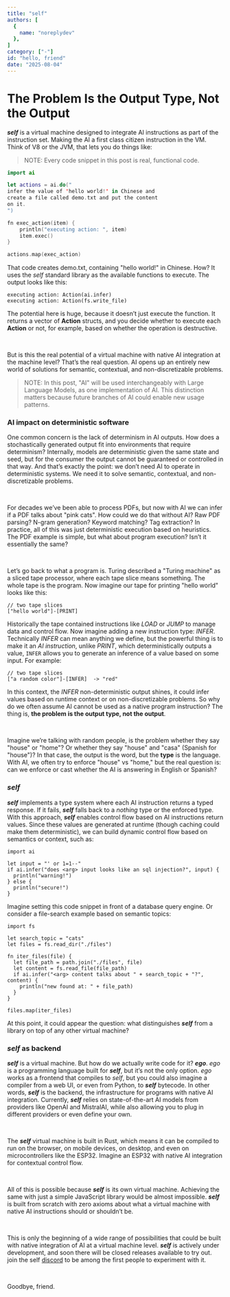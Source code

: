```yaml
---
title: "self"
authors: [
  {
    name: "noreplydev"
  }, 
]
category: ["-"]
id: "hello, friend"
date: "2025-08-04"
---
```


# The Problem Is the Output Type, Not the Output

*__self__* is a virtual machine designed to integrate AI instructions as
part of the instruction set. Making the AI a first class citizen instruction in the VM. 
Think of V8 or the JVM, that lets you do things like: 

> NOTE: Every code snippet in this post is real, functional code.

```swift
import ai

let actions = ai.do("
infer the value of 'hello world!' in Chinese and
create a file called demo.txt and put the content
on it.
")

fn exec_action(item) {
    println("executing action: ", item)
    item.exec()
}

actions.map(exec_action)
```

That code creates demo.txt, containing "hello world!" in Chinese. How? It uses the _self_ standard library
 as the available functions to execute. The output looks like this:

```
executing action: Action(ai.infer)
executing action: Action(fs.write_file)
```

The potential here is huge, because it doesn’t just execute the function. It returns a vector of **Action** structs, and you 
decide whether to execute each **Action** or not, for example, based on whether the operation is destructive.

<br/>

But is this the real potential of a virtual machine with native AI integration at the machine level? That’s the real question. 
AI opens up an entirely new world of solutions for semantic, contextual, and non-discretizable problems.

> NOTE: In this post, "AI" will be used interchangeably with Large Language Models, as one implementation of AI. This distinction matters because future branches of AI could enable new usage patterns.

### AI impact on deterministic software

One common concern is the lack of determinism in AI outputs. How does a stochastically generated 
output fit into environments that require determinism? Internally, models are deterministic given 
the same state and seed, but for the consumer the output cannot be guaranteed or controlled in that way. 
And that’s exactly the point: we don’t need AI to operate in deterministic systems. 
We need it to solve semantic, contextual, and non-discretizable problems.

<br/>

For decades we’ve been able to process PDFs, but now with AI we can infer if a PDF talks about "pink cats".
How could we do that without AI? Raw PDF parsing? N-gram generation? Keyword matching? Tag extraction? In practice, 
all of this was just deterministic execution based on heuristics. The PDF example is simple, but what about program
execution? Isn’t it essentially the same?

<br/>

Let’s go back to what a program is. Turing described a "Turing machine" as a sliced tape processor, where each tape
slice means something. The whole tape is the program. Now imagine our tape for printing "hello world" looks like this:

```
// two tape slices
["hello world"]-[PRINT]
```

Historically the tape contained instructions like _LOAD_ or _JUMP_ to manage data and control flow. Now imagine adding a new
instruction type: _INFER_. Technically _INFER_ can mean anything we define, but the powerful thing is to make it an _AI instruction_,
unlike _PRINT_, which deterministically outputs a value, `INFER` allows you to generate an inference of a value based on some input.
For example:

```
// two tape slices
["a random color"]-[INFER]  -> "red"
```

In this context, the _INFER_ non-deterministic output shines, it could infer values based on runtime context or on non-discretizable problems.
So why do we often assume AI cannot be used as a native program instruction? The thing is, **the problem is the output type, not the output**.

<br/>

Imagine we’re talking with random people, is the problem whether they say "house" or "home"? Or whether they say "house" and "casa" (Spanish for "house")?
In that case, the output is the word, but the **type** is the language. With AI, we often try to enforce "house" vs "home," but the real question is: can 
we enforce or cast whether the AI is answering in English or Spanish? 

### *self*

*__self__* implements a type system where each AI instruction returns a typed response. If it fails, *__self__* falls back to a *nothing* type or the enforced 
type. With this approach, *__self__* enables control flow based on AI instructions return values. Since these values are generated at runtime (though caching
could make them deterministic), we can build dynamic control flow based on semantics or context, such as:

```
import ai

let input = "' or 1=1--"
if ai.infer("does <arg> input looks like an sql injection?", input) {
  println("warning!")
} else {
  println("secure!")
}
```

Imagine setting this code snippet in front of a database query engine. Or consider a file-search example based on semantic topics:

```
import fs 

let search_topic = "cats"
let files = fs.read_dir("./files")

fn iter_files(file) {
  let file_path = path.join("./files", file)
  let content = fs.read_file(file_path)
  if ai.infer("<arg> content talks about " + search_topic + "?", content) {
    println("new found at: " + file_path)
  }
}

files.map(iter_files)
```

At this point, it could appear the question: what distinguishes *__self__* from a library on top of any other virtual machine?

### *self* as backend

*__self__* is a virtual machine. But how do we actually write code for it? _**ego**_. _ego_ is a programming language built for *__self__*, but it’s not the 
only option. _ego_ works as a frontend that compiles to _self_, but you could also imagine a compiler from a web UI, or even from Python, to *__self__* bytecode. 
In other words, *__self__* is the backend, the infrastructure for programs with native AI integration. Currently, *__self__* relies on state-of-the-art AI models from
providers like OpenAI and MistralAI, while also allowing you to plug in different providers or even define your own.

<br/>

The *__self__* virtual machine is built in Rust, which means it can be compiled to run on the browser, on mobile devices, on desktop, and even on microcontrollers
like the ESP32. Imagine an ESP32 with native AI integration for contextual control flow.

<br/>

All of this is possible because *__self__* is its own virtual machine. Achieving the same with just
a simple JavaScript library would be almost impossible. *__self__*  is built from scratch with zero 
axioms about what a virtual machine with native AI instructions should or
shouldn’t be.
 
<br/>

This is only the beginning of a wide range of possibilities that could be built with native integration of AI at a virtual machine level.
*__self__* is actively under development, and soon there will be closed releases available to try out. join the self [discord](https://discord.gg/WFpPHKM9Dz) to be among the first
people to experiment with it. 

<br/>

Goodbye, friend.

<br/>
<br/>